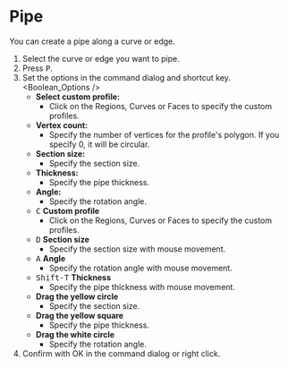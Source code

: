 
# Pipe

<Reference shortcut="P" command="Pipe" button="Right of Command Bar" />

You can create a pipe along a curve or edge.

1. Select the curve or edge you want to pipe.
2. Press <kbd>P</kbd>.
3. Set the options in the command dialog and shortcut key.
    <Boolean_Options />
   - **Select custom profile:** 
        - Click on the Regions, Curves or Faces to specify the custom profiles.
   - **Vertex count:**
        - Specify the number of vertices for the profile's polygon. If you specify 0, it will be circular.
   - **Section size:**
        - Specify the section size.
   - **Thickness:**
        - Specify the pipe thickness.
   - **Angle:**
        - Specify the rotation angle.
   - <kbd>C</kbd> **Custom profile**
        - Click on the Regions, Curves or Faces to specify the custom profiles.
   - <kbd>D</kbd> **Section size**
        - Specify the section size with mouse movement.
   - <kbd>A</kbd> **Angle**
        - Specify the rotation angle with mouse movement.
   - <kbd>Shift-T</kbd> **Thickness**
        - Specify the pipe thickness with mouse movement.
   - **Drag the yellow circle**
        - Specify the section size.
   - **Drag the yellow square**
        - Specify the pipe thickness.
   - **Drag the white circle**
        - Specify the rotation angle.
4. Confirm with OK in the command dialog or right click.



